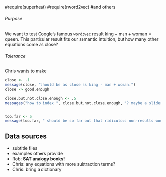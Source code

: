 

#require(superheat)
#require(rword2vec) #and others


###### Purpose

We want to test Google's famous `word2vec` result $\mathrm{king} - \mathrm{man} + \mathrm{woman} = \mathrm{queen}$. This particular result fits our semantic intuition, but how many other equations come as close?



###### Tolerance

Chris wants to make

```r
close <- .1
message(close, "should be as close as king - man + woman.")
close -> good.enough

close.but.not.close.enough <- .5
messages("how to index ", close.but.not.close.enough, "? maybe a slider in a sh.")


too.far <- 5
message(too.far, " should be so far out that ridiculous non-results would be inclued if you (fairly) included the spheres of distance ", too.far)
```


## Data sources

- subtitle files
- examples others provide
- Rob: **SAT analogy books!**
- Chris: any equations with more subtraction terms?
- Chris: bring a dictionary
